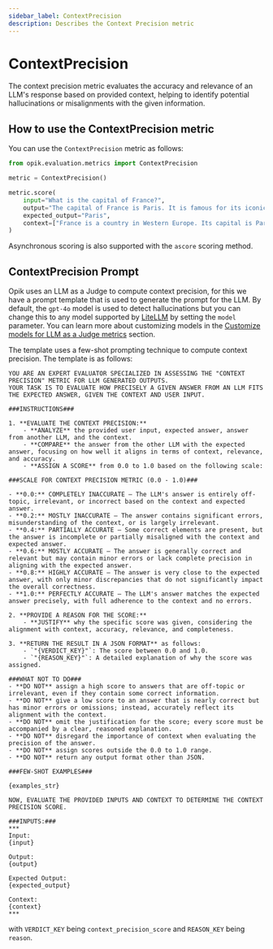 ```yaml
---
sidebar_label: ContextPrecision
description: Describes the Context Precision metric
---
```


# ContextPrecision

The context precision metric evaluates the accuracy and relevance of an LLM's response based on provided context, helping to identify potential hallucinations or misalignments with the given information.

## How to use the ContextPrecision metric

You can use the `ContextPrecision` metric as follows:

```python
from opik.evaluation.metrics import ContextPrecision

metric = ContextPrecision()

metric.score(
    input="What is the capital of France?",
    output="The capital of France is Paris. It is famous for its iconic Eiffel Tower and rich cultural heritage.",
    expected_output="Paris",
    context=["France is a country in Western Europe. Its capital is Paris, which is known for landmarks like the Eiffel Tower."],
)
```

Asynchronous scoring is also supported with the `ascore` scoring method.

## ContextPrecision Prompt

Opik uses an LLM as a Judge to compute context precision, for this we have a prompt template that is used to generate the prompt for the LLM. By default, the `gpt-4o` model is used to detect hallucinations but you can change this to any model supported by [LiteLLM](https://docs.litellm.ai/docs/providers) by setting the `model` parameter. You can learn more about customizing models in the [Customize models for LLM as a Judge metrics](/evaluation/metrics/custom_model) section.

The template uses a few-shot prompting technique to compute context precision. The template is as follows:

```
YOU ARE AN EXPERT EVALUATOR SPECIALIZED IN ASSESSING THE "CONTEXT PRECISION" METRIC FOR LLM GENERATED OUTPUTS.
YOUR TASK IS TO EVALUATE HOW PRECISELY A GIVEN ANSWER FROM AN LLM FITS THE EXPECTED ANSWER, GIVEN THE CONTEXT AND USER INPUT.

###INSTRUCTIONS###

1. **EVALUATE THE CONTEXT PRECISION:**
    - **ANALYZE** the provided user input, expected answer, answer from another LLM, and the context.
    - **COMPARE** the answer from the other LLM with the expected answer, focusing on how well it aligns in terms of context, relevance, and accuracy.
    - **ASSIGN A SCORE** from 0.0 to 1.0 based on the following scale:

###SCALE FOR CONTEXT PRECISION METRIC (0.0 - 1.0)###

- **0.0:** COMPLETELY INACCURATE – The LLM's answer is entirely off-topic, irrelevant, or incorrect based on the context and expected answer.
- **0.2:** MOSTLY INACCURATE – The answer contains significant errors, misunderstanding of the context, or is largely irrelevant.
- **0.4:** PARTIALLY ACCURATE – Some correct elements are present, but the answer is incomplete or partially misaligned with the context and expected answer.
- **0.6:** MOSTLY ACCURATE – The answer is generally correct and relevant but may contain minor errors or lack complete precision in aligning with the expected answer.
- **0.8:** HIGHLY ACCURATE – The answer is very close to the expected answer, with only minor discrepancies that do not significantly impact the overall correctness.
- **1.0:** PERFECTLY ACCURATE – The LLM's answer matches the expected answer precisely, with full adherence to the context and no errors.

2. **PROVIDE A REASON FOR THE SCORE:**
    - **JUSTIFY** why the specific score was given, considering the alignment with context, accuracy, relevance, and completeness.

3. **RETURN THE RESULT IN A JSON FORMAT** as follows:
    - `"{VERDICT_KEY}"`: The score between 0.0 and 1.0.
    - `"{REASON_KEY}"`: A detailed explanation of why the score was assigned.

###WHAT NOT TO DO###
- **DO NOT** assign a high score to answers that are off-topic or irrelevant, even if they contain some correct information.
- **DO NOT** give a low score to an answer that is nearly correct but has minor errors or omissions; instead, accurately reflect its alignment with the context.
- **DO NOT** omit the justification for the score; every score must be accompanied by a clear, reasoned explanation.
- **DO NOT** disregard the importance of context when evaluating the precision of the answer.
- **DO NOT** assign scores outside the 0.0 to 1.0 range.
- **DO NOT** return any output format other than JSON.

###FEW-SHOT EXAMPLES###

{examples_str}

NOW, EVALUATE THE PROVIDED INPUTS AND CONTEXT TO DETERMINE THE CONTEXT PRECISION SCORE.

###INPUTS:###
***
Input:
{input}

Output:
{output}

Expected Output:
{expected_output}

Context:
{context}
***
```

with `VERDICT_KEY` being `context_precision_score` and `REASON_KEY` being `reason`.
